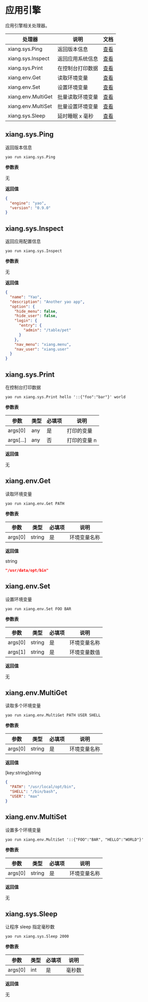 # 应用引擎

应用引擎相关处理器。

| 处理器             | 说明             | 文档                        |
| ------------------ | ---------------- | --------------------------- |
| xiang.sys.Ping     | 返回版本信息     | [查看](#xiang.sys.Ping)     |
| xiang.sys.Inspect  | 返回应用系统信息 | [查看](#xiang.sys.Inspect)  |
| xiang.sys.Print    | 在控制台打印数据 | [查看](#xiang.sys.Print)    |
| xiang.env.Get      | 读取环境变量     | [查看](#xiang.env.Get)      |
| xiang.env.Set      | 设置环境变量     | [查看](#xiang.env.Set)      |
| xiang.env.MultiGet | 批量读取环境变量 | [查看](#xiang.env.MultiGet) |
| xiang.env.MultiSet | 批量设置环境变量 | [查看](#xiang.env.MultiSet) |
| xiang.sys.Sleep    | 延时睡眠 x 毫秒  | [查看](#xiang.env.Sleep)    |

## xiang.sys.Ping

返回版本信息

`yao run xiang.sys.Ping`

**参数表**

无

**返回值**

```json
{
  "engine": "yao",
  "version": "0.9.0"
}
```

## xiang.sys.Inspect

返回应用配置信息

`yao run xiang.sys.Inspect`

**参数表**

无

**返回值**

```json
{
  "name": "Yao",
  "description": "Another yao app",
  "option": {
    "hide_menu": false,
    "hide_user": false,
    "login": {
      "entry": {
        "admin": "/table/pet"
      }
    },
    "nav_menu": "xiang.menu",
    "nav_user": "xiang.user"
  }
}
```

## xiang.sys.Print

在控制台打印数据

`yao run xiang.sys.Print hello '::{"foo":"bar"}' world`

**参数表**

| 参数      | 类型 | 必填项 | 说明         |
| --------- | ---- | ------ | ------------ |
| args[0]   | any  | 是     | 打印的变量   |
| args[...] | any  | 否     | 打印的变量 n |

**返回值**

无

## xiang.env.Get

读取环境变量

`yao run xiang.env.Get PATH`

**参数表**

| 参数    | 类型   | 必填项 | 说明         |
| ------- | ------ | ------ | ------------ |
| args[0] | string | 是     | 环境变量名称 |

**返回值**

string

```json
"/usr/data/opt/bin"
```

## xiang.env.Set

设置环境变量

`yao run xiang.env.Set FOO BAR`

**参数表**

| 参数    | 类型   | 必填项 | 说明         |
| ------- | ------ | ------ | ------------ |
| args[0] | string | 是     | 环境变量名称 |
| args[1] | string | 是     | 环境变量数值 |

**返回值**

无

## xiang.env.MultiGet

读取多个环境变量

`yao run xiang.env.MultiGet PATH USER SHELL`

**参数表**

| 参数    | 类型   | 必填项 | 说明         |
| ------- | ------ | ------ | ------------ |
| args[0] | string | 是     | 环境变量名称 |

**返回值**

[key:string]string

```json
{
  "PATH": "/usr/local/opt/bin",
  "SHELL": "/bin/bash",
  "USER": "max"
}
```

## xiang.env.MultiSet

设置多个环境变量

`yao run xiang.env.MultiSet '::{"FOO":"BAR", "HELLO":"WORLD"}'`

**参数表**

| 参数    | 类型   | 必填项 | 说明         |
| ------- | ------ | ------ | ------------ |
| args[0] | string | 是     | 环境变量名称 |

**返回值**

无

## xiang.sys.Sleep

让程序 sleep 指定毫秒数

`yao run xiang.sys.Sleep 2000`

**参数表**

| 参数    | 类型 | 必填项 | 说明   |
| ------- | ---- | ------ | ------ |
| args[0] | int  | 是     | 毫秒数 |

**返回值**

无

<Div style={{ display: "flex", justifyContent: "right" }}>

  <Link type="next" title="数据模型" link="参考手册/处理器/数据模型"></Link>
</Div>
